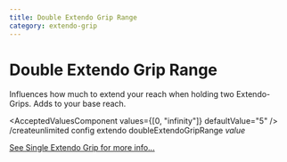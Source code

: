 ```yaml
---
title: Double Extendo Grip Range
category: extendo-grip
---
```



# Double Extendo Grip Range

Influences how much to extend your reach when holding two Extendo-Grips. Adds to your base reach.

<AcceptedValuesComponent values={[0, "infinity"]} defaultValue="5" />
<MinecraftCommandComponent>/createunlimited config extendo doubleExtendoGripRange *value*</MinecraftCommandComponent>

[See Single Extendo Grip for more info...](/wiki/extendo-grip/single-extendo-grip-range)
